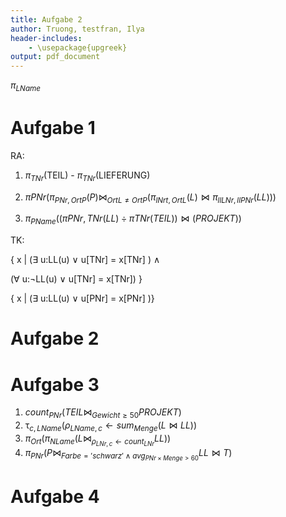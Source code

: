```yaml
---
title: Aufgabe 2
author: Truong, testfran, Ilya
header-includes:
    - \usepackage{upgreek}
output: pdf_document
---
```


\large$\pi_{LName}$

# Aufgabe 1

RA:

1.
$\pi_{TNr}$(TEIL) -  $\pi_{TNr}$(LIEFERUNG)

2.
$\pi{PNr}(\pi_{PNr, OrtP}(P) \Join_{OrtL \neq OrtP} ( \pi_{lNrt,OrtL}(L) \Join \pi_{llLNr,llPNr}(LL)))$

3.
$\pi_{PName}(( \pi{PNr,TNr}(LL) \div \pi{TNr}(TEIL))\Join (PROJEKT))$


TK:

{ x $|$ ($\exists$ u:LL(u) $\vee$ u[TNr] = x[TNr] ) $\wedge$

($\forall$ u:$\neg$LL(u) $\vee$ u[TNr] = x[TNr]) }


{ x $|$ ($\exists$ u:LL(u) $\vee$ u[PNr] = x[PNr] )}

# Aufgabe 2

# Aufgabe 3
1.
$count_{PNr}(TEIL \Join_{Gewicht \geq 50} PROJEKT)$
2.
$\uptau_{c,LName}(\rho_{LName,c} \leftarrow sum_{Menge}(L \Join LL))$
3.
$\pi_{Ort}(\pi_{NLame} ( L \Join_{\rho_{LNr,c}\leftarrow count_{LNr} } LL))$
4.
$\pi_{PNr}(P \Join_{Farbe = 'schwarz' \wedge avg_{PNr \times Menge > 60}} LL \Join T)$

# Aufgabe 4
